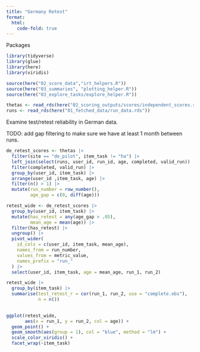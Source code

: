 ```yaml
---
title: "Germany Retest"
format:
  html: 
    code-fold: true
---
```


Packages

```r
library(tidyverse)
library(glue)
library(here)
library(viridis)

source(here("02_score_data","irt_helpers.R"))
source(here("03_summaries", "plotting_helper.R"))
source(here("03_explore_tasks/explore_helper.R"))

thetas <- read_rds(here("02_scoring_outputs/scores/independent_scores.rds"))
runs <- read_rds(here("01_fetched_data/run_data.rds"))
```

Examine test/retest reliability in German data.

TODO: add gap filtering to make sure we have at least 1 month between runs.

```r
de_retest_scores <- thetas |> 
  filter(site == "de_pilot", item_task != "ha") |> 
  left_join(select(runs, user_id, run_id, age, completed, valid_run)) |>
  filter(completed, valid_run) |>
  group_by(user_id, item_task) |>
  arrange(user_id ,item_task, age) |>
  filter(n() > 1) |>
  mutate(run_number = row_number(),
         age_gap = c(0, diff(age))) 

retest_wide <- de_retest_scores |>
  group_by(user_id, item_task) |>
  mutate(has_retest = any(age_gap > .05), 
         mean_age = mean(age)) |>
  filter(has_retest) |>
  ungroup() |>  
  pivot_wider(
    id_cols = c(user_id, item_task, mean_age),
    names_from = run_number,
    values_from = metric_value,
    names_prefix = "run_"
  ) |>
  select(user_id, item_task, age = mean_age, run_1, run_2)

retest_wide |>
  group_by(item_task) |>
  summarise(test_retest_r = cor(run_1, run_2, use = "complete.obs"), 
            n = n()) 
  
```

```r
ggplot(retest_wide, 
       aes(x = run_1, y = run_2, col = age)) +
  geom_point() + 
  geom_smooth(aes(group = 1), col = "blue", method = "lm") + 
  scale_color_viridis() + 
  facet_wrap(~item_task) 
```

